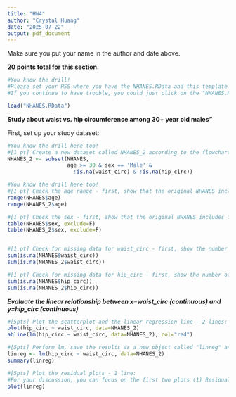 ```yaml
---
title: "HW4"
author: "Crystal Huang"
date: "2025-07-22"
output: pdf_document
---
```

Make sure you put your name in the author and date above.


**20 points total for this section.**


```r
#You know the drill!
#Please set your HSS where you have the NHANES.RData and this template saved, as your working directory first.
#If you continue to have trouble, you could just click on the "NHANES.RData" file name under "Files" at the bottom right panel.

load("NHANES.RData")
```

**Study about waist vs. hip circumference among 30+  year old males"**


First, set up your study dataset:

```r
#You know the drill here too!
#[1 pt] Create a new dataset called NHANES_2 according to the flowchart in Canvas - 1 line:
NHANES_2 <- subset(NHANES, 
                   age >= 30 & sex == 'Male' &
                     !is.na(waist_circ) & !is.na(hip_circ))

```


```r
#You know the drill here too!
#[1 pt] Check the age range - first, show that the original NHANES includes ages 0-80; then, show that NHANES_2 indeed includes only ages 30+ - 2 lines:
range(NHANES$age)
range(NHANES_2$age)

#[1 pt] Check the sex - first, show that the original NHANES includes females and males; then, show that NHANES_2 indeed includes only males - 2 lines (major hint: this would be a table of counts and don't forget to do exclude=F):
table(NHANES$sex, exclude=F)
table(NHANES_2$sex, exclude=F)


#[1 pt] Check for missing data for waist_circ - first, show the number of missing data for  in the original NHANES; then, show that NHANES_2 does not have missing data on this variable - 2 lines:
sum(is.na(NHANES$waist_circ))
sum(is.na(NHANES_2$waist_circ))

#[1 pt] Check for missing data for hip_circ - first, show the number of missing data for  in the original NHANES; then, show that NHANES_2 does not have missing data on this variable - 2 lines:
sum(is.na(NHANES$hip_circ))
sum(is.na(NHANES_2$hip_circ))

```
***Evaluate the linear relationship between x=waist_circ (continuous) and y=hip_circ (continuous)***


```r
#[5pts] Plot the scatterplot and the linear regression line - 2 lines:
plot(hip_circ ~ waist_circ, data=NHANES_2)
abline(lm(hip_circ ~ waist_circ, data=NHANES_2), col="red")

```


```r
#[5pts] Perform lm, save the results as a new object called "linreg" and evaluate the lm results with the summary() command - 2 lines:
linreg <- lm(hip_circ ~ waist_circ, data=NHANES_2)
summary(linreg)

```


```r
#[5pts] Plot the residual plots - 1 line:
#For your discussion, you can focus on the first two plots (1) Residuals vs. Fitted plot and (2) Q-Q plot
plot(linreg)


```
